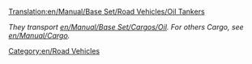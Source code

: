 [[Translation:en/Manual/Base Set/Road Vehicles/Oil Tankers]]

''They transport [[en/Manual/Base Set/Cargos/Oil]]. For others Cargo, see [[en/Manual/Cargo]].''

{{en/RoadVehicle|name     = Witcombe Oil Tanker
  |img      = Witcombe_Oil_Tanker.png
  |price    = £4,510 ($9,020) 
  |speed    = 48 km/h (30 mph)
  |annual   = £421 ($842)
  |designed = 1936
  |life     = 15
  |capacity = 21,000 litres of oil
}}
{{en/RoadVehicle|name     = Foster Oil Tanker
  |img      = Foster_Oil_Tanker.png
  |price    = £5,740 ($11,480) 
  |speed    = 88 km/h (55 mph)
  |annual   = £787 ($1,574)
  |designed = 1973
  |life     = 15
  |capacity = 25,000 litres of oil
}}
{{en/RoadVehicle|name     = Perry Oil Tanker
  |img      = Perry_Oil_Tanker.png
  |price    = £6,150 ($12,300) 
  |speed    = 112 km/h (70 mph)
  |annual   = £1,125 ($2,250)
  |designed = 2005
  |life     = 15
  |capacity = 27,000 litres of oil
}}

[[Category:en/Road Vehicles]]
